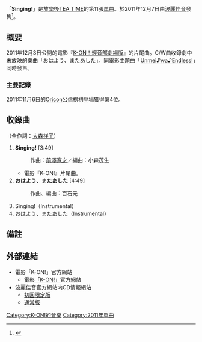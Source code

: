 {{Infobox Single 
| Name            = Singing!
| Artist          = [[K-ON！輕音部#登場人物|放學後TEA TIME]]<br/><small>[平澤唯、秋山澪、田井中律、琴吹紬、中野梓<br/>（[[声優|CV]]:[[豐崎愛生|豐崎愛生]]{{smaller|、}}[[日笠陽子|日笠陽子]]{{smaller|、}}[[佐藤聰美|佐藤聰美]]{{smaller|、}}[[壽美菜子|壽美菜子]]{{smaller|、}}[[竹達彩奈|竹達彩奈]]）]</small>
| Album           = 
| A-side          = 
| B-side          = おはよう、またあした
| Released        = 2011年12月7日
| Format          = [[單曲|單曲]]
| Recorded        = 2011年<br/>{{JPN}}
| Genre           = [[J-POP|J-POP]]<br/>（[[動畫歌曲|動畫歌曲]]）<br/>（[[角色歌曲|角色歌曲]]）
| Length          = 17分32秒
| Label           = [[波麗佳音|波麗佳音]]<br/>PCCG-70084（初回限定盤）<br/>PCCG-70085（通常盤）
| Writer          = [[大森祥子|大森祥子]]（作詞）<br/>[[前澤寛之|前澤寛之]]（作曲 #1）<br/>百石元（作曲 #2）
| Producer        = 
| Certification   = * 金唱片（[[日本唱片協会|日本唱片協会]]） 
| Chart position  = * 週間4位<small>（[[Oricon公信榜|Oricon]]）</small>
* 每日3位<small>（Oricon）</small>
* 2011年12月度12位<small>（Oricon）</small>
* 2011年度163位<small>（Oricon）</small>
* 登場10回<small>（Oricon）</small>
* 3位<small>（[[サウンドスキャンジャパン|サウンドスキャン]]）</small>
* 8位<small>（[[告示牌_(雜誌)|Billboard JAPAN HOT 100]]）</small>
* 3位<small>（Billboard JAPAN Hot Singles Sales）</small>
* 1位<small>（Billboard Hot Animation）</small>
* 4位<small>（[[COUNT_DOWN_TV|CDTV]]）</small>
* 登場8回<small>（CDTV）</small>
* 12位<small>（[[FRIDAY_SUPER_COUNTDOWN_50|FRIDAY SUPER COUNTDOWN 50]]）</small><ref name="supa20111215">{{Cite web|date=December 10, 2011|url=http://www.joqr.co.jp/blog/supacan/archives/2011/12/1081.html|title=FRIDAY SUPER COUNTDOWN 50 December 10 2011 アーカイブ（2011年12月10日付発表分）|work=『[[FRIDAY_SUPER_COUNTDOWN_50|FRIDAY SUPER COUNTDOWN 50]]』公式サイト|author=|publisher=[[文化放送|文化放送]]|accessdate=2011-12-15|language=ja|archive-date=2013-05-25|archive-url=https://web.archive.org/web/20130525204949/http://www.joqr.co.jp/blog/supacan/archives/2011/12/1081.html|dead-url=no}}</ref>
* ダウンロード15位<small>（[[レコチョク|レコチョク]]）</small>
* 20位<small>（[[RIAJ付費音樂下載榜|RIAJ付費音樂下載榜]]）</small> 
* 4位<small>（[[MUSIC_STATION|MUSIC STATION]]）</small> 
* 2011年12月度1位<small>（[[アニカン|アニカン]]）</small>
| Last single     = [[米飯是配菜/U&I|米飯是配菜/U&I]]<br/>（2010年）
| This single     = [[Unmei♪wa♪Endless!|Unmei♪wa♪Endless!]]<br/>'''Singing!'''<br/>（2011年）
| Next single     = 
}}
「'''Singing!'''」是[[K-ON！輕音部#登場人物|放學後TEA TIME]]的第11張[[單曲|單曲]]。於2011年12月7日由[[波麗佳音|波麗佳音]]發售<ref>{{Cite news|date=2011-09-07|author=|url=http://www.cinematoday.jp/page/N0035145|title=映画『けいおん！』の予告編映像が解禁！OP・EDが新曲になることも明らかに！|work=|publisher=シネマトゥディ|accessdate=2011-11-05|language=ja|archive-date=2013-06-04|archive-url=https://web.archive.org/web/20130604210935/http://www.cinematoday.jp/page/N0035145|dead-url=no}}</ref>。

== 概要 ==
2011年12月3日公開的電影『[[K-ON！輕音部劇場版|K-ON！輕音部劇場版]]』的片尾曲。C/W曲收錄劇中未放映的樂曲「おはよう、またあした」。同電影[[主題曲|主題曲]]「[[Unmei♪wa♪Endless!|Unmei♪wa♪Endless!]]」同時發售。

=== 主要記錄 ===
2011年11月6日的[[Oricon公信榜|Oricon公信榜]]初登場獲得第4位。

== 收錄曲 ==
（全作詞：[[大森祥子|大森祥子]]）
# '''Singing!''' [3:49]
#: 作曲：[[前澤寬之|前澤寬之]]／編曲：小森茂生
#* 電影『K-ON!』片尾曲。
# '''おはよう、またあした''' [4:49]
#: 作曲、編曲：百石元
# Singing!（Instrumental）
# おはよう、またあした（Instrumental）

== 備註 ==
{{Reflist}}

== 外部連結 ==
* 電影「K-ON!」官方網站
** [http://www.tbs.co.jp/anime/k-on/index-j.html 電影「K-ON!」官方網站]{{Wayback|url=http://www.tbs.co.jp/anime/k-on/index-j.html |date=20120120070246 }}{{ja icon}}
* 波麗佳音官方網站内CD情報網站
** [https://web.archive.org/web/20130913032920/http://hp.ponycanyon.co.jp/pchp/cgi-bin/PCHPM.pl?TRGID=PCHP_SKH_1010&CMD=DSP&DSP_SKHBNG=201100001514&DSP_SKHKETSEQ=003 初回限定版]{{ja icon}}
** [https://web.archive.org/web/20130913032554/http://hp.ponycanyon.co.jp/pchp/cgi-bin/PCHPM.pl?TRGID=PCHP_SKH_1010&CMD=DSP&DSP_SKHBNG=201100001514&DSP_SKHKETSEQ=004 通常版]{{ja icon}}

{{K-ON！輕音部}}
{{DEFAULTSORT:Singing!}}

[[Category:K-ON!的音樂|Category:K-ON!的音樂]]
[[Category:2011年單曲|Category:2011年單曲]]